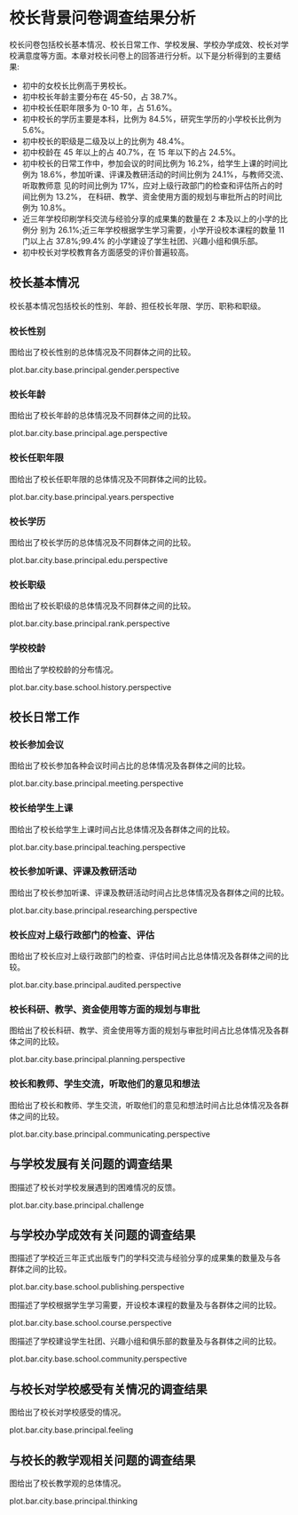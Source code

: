 <!--  chapter  -->

\mytext

# 校长背景问卷调查结果分析

校长问卷包括校长基本情况、校长日常工作、学校发展、学校办学成效、校长对学校满意度等方面。本章对校长问卷上的回答进行分析。以下是分析得到的主要结果:

- 初中的女校长比例高于男校长。
- 初中校长年龄主要分布在 45-50，占 38.7%。
- 初中校长任职年限多为 0-10 年，占 51.6%。
- 初中校长的学历主要是本科，比例为 84.5%，研究生学历的小学校长比例为 5.6%。
- 初中校长的职级是二级及以上的比例为 48.4%。
- 初中校龄在 45 年以上的占 40.7%，在 15 年以下的占 24.5%。
- 初中校长的日常工作中，参加会议的时间比例为 16.2%，给学生上课的时间比例为
18.6%，参加听课、评课及教研活动的时间比例为 24.1%，与教师交流、听取教师意 见的时间比例为 17%，应对上级行政部门的检查和评估所占的时间比例为 13.2%， 在科研、教学、资金使用方面的规划与审批所占的时间比例为 10.8%。
- 近三年学校印刷学科交流与经验分享的成果集的数量在 2 本及以上的小学的比例分 别为 26.1%;近三年学校根据学生学习需要，小学开设校本课程的数量 11 门以上占 37.8%;99.4% 的小学建设了学生社团、兴趣小组和俱乐部。
- 初中校长对学校教育各方面感受的评价普遍较高。

## 校长基本情况

校长基本情况包括校长的性别、年龄、担任校长年限、学历、职称和职级。

### 校长性别

图\ref{fig: `r gio.R$GetPlotTitle("plot.bar.city.base.principal.gender.perspective")`}给出了校长性别的总体情况及不同群体之间的比较。

plot.bar.city.base.principal.gender.perspective

### 校长年龄

图\ref{fig: `r gio.R$GetPlotTitle("plot.bar.city.base.principal.age.perspective")`}给出了校长年龄的总体情况及不同群体之间的比较。

plot.bar.city.base.principal.age.perspective

### 校长任职年限

图\ref{fig: `r gio.R$GetPlotTitle("plot.bar.city.base.principal.years.perspective")`}给出了校长任职年限的总体情况及不同群体之间的比较。

plot.bar.city.base.principal.years.perspective


### 校长学历

图\ref{fig: `r gio.R$GetPlotTitle("plot.bar.city.base.principal.edu.perspective")`}给出了校长学历的总体情况及不同群体之间的比较。

plot.bar.city.base.principal.edu.perspective


### 校长职级

图\ref{fig: `r gio.R$GetPlotTitle("plot.bar.city.base.principal.rank.perspective")`}给出了校长职级的总体情况及不同群体之间的比较。

plot.bar.city.base.principal.rank.perspective

### 学校校龄

图\ref{fig: `r gio.R$GetPlotTitle("plot.bar.city.base.school.history.perspective")`}给出了学校校龄的分布情况。

plot.bar.city.base.school.history.perspective

## 校长日常工作

### 校长参加会议

图\ref{fig: `r gio.R$GetPlotTitle("plot.bar.city.base.principal.meeting.perspective")`}给出了校长参加各种会议时间占比的总体情况及各群体之间的比较。

plot.bar.city.base.principal.meeting.perspective

### 校长给学生上课

图\ref{fig: `r gio.R$GetPlotTitle("plot.bar.city.base.principal.teaching.perspective")`}给出了校长给学生上课时间占比总体情况及各群体之间的比较。

plot.bar.city.base.principal.teaching.perspective

### 校长参加听课、评课及教研活动

图\ref{fig: `r gio.R$GetPlotTitle("plot.bar.city.base.principal.researching.perspective")`}给出了校长参加听课、评课及教研活动时间占比总体情况及各群体之间的比较。

plot.bar.city.base.principal.researching.perspective

### 校长应对上级行政部门的检查、评估

图\ref{fig: `r gio.R$GetPlotTitle("plot.bar.city.base.principal.audited.perspective")`}给出了校长应对上级行政部门的检查、评估时间占比总体情况及各群体之间的比较。

plot.bar.city.base.principal.audited.perspective

### 校长科研、教学、资金使用等方面的规划与审批

图\ref{fig: `r gio.R$GetPlotTitle("plot.bar.city.base.principal.planning.perspective")`}给出了校长科研、教学、资金使用等方面的规划与审批时间占比总体情况及各群体之间的比较。

plot.bar.city.base.principal.planning.perspective

### 校长和教师、学生交流，听取他们的意见和想法

图\ref{fig: `r gio.R$GetPlotTitle("plot.bar.city.base.principal.communicating.perspective")`}给出了校长和教师、学生交流，听取他们的意见和想法时间占比总体情况及各群体之间的比较。

plot.bar.city.base.principal.communicating.perspective

## 与学校发展有关问题的调查结果

图\ref{fig: `r gio.R$GetPlotTitle("plot.bar.city.base.principal.communicating.perspective")`}描述了校长对学校发展遇到的困难情况的反馈。

plot.bar.city.base.principal.challenge

## 与学校办学成效有关问题的调查结果

图\ref{fig: `r gio.R$GetPlotTitle("plot.bar.city.base.school.publishing.perspective")`}描述了学校近三年正式出版专门的学科交流与经验分享的成果集的数量及与各 群体之间的比较。

plot.bar.city.base.school.publishing.perspective

图\ref{fig: `r gio.R$GetPlotTitle("plot.bar.city.base.school.course.perspective")`}描述了学校根据学生学习需要，开设校本课程的数量及与各群体之间的比较。

plot.bar.city.base.school.course.perspective

图\ref{fig: `r gio.R$GetPlotTitle("plot.bar.city.base.school.community.perspective")`}描述了学校建设学生社团、兴趣小组和俱乐部的数量及与各群体之间的比较。

plot.bar.city.base.school.community.perspective


## 与校长对学校感受有关情况的调查结果

图\ref{fig: `r gio.R$GetPlotTitle("plot.bar.city.base.principal.feeling")`}给出了校长对学校感受的情况。

plot.bar.city.base.principal.feeling

## 与校长的教学观相关问题的调查结果

图\ref{fig: `r gio.R$GetPlotTitle("plot.bar.city.base.principal.thinking")`}给出了校长教学观的总体情况。

plot.bar.city.base.principal.thinking

\clearpage

<!--  end of chapter -->
